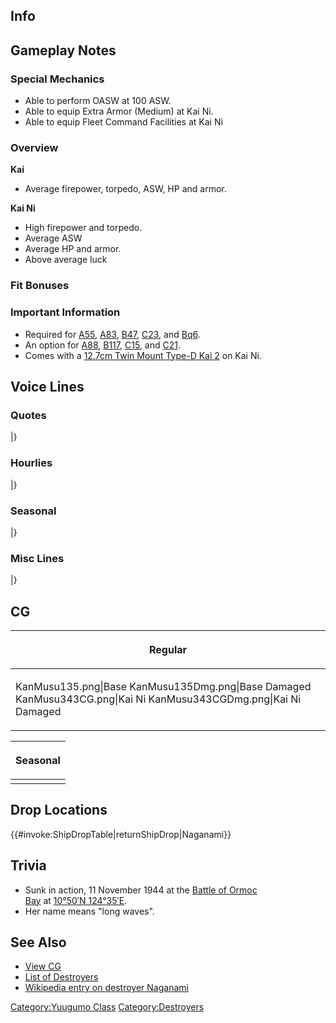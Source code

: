 ==Info==
{{KanmusuInfo|ID=135}}
{{KanmusuInfo|ID=135a}}
{{KanmusuInfo|ID=343}}

==Gameplay Notes==
===Special Mechanics===
* Able to perform OASW at 100 ASW.
* Able to equip Extra Armor (Medium) at Kai Ni.
* Able to equip Fleet Command Facilities at Kai Ni

===Overview===
'''Kai'''
* Average firepower, torpedo, ASW, HP and armor.  

'''Kai Ni'''
* High firepower and torpedo.
* Average ASW
* Average HP and armor.
* Above average luck

===Fit Bonuses===
{{:{{BASEPAGENAME}}/Equipment Bonuses}}
{{clear}}

===Important Information===
* Required for [[Quests#A55|A55]], [[Quests#A83|A83]], [[Quests#B47|B47]], [[Quests#C23|C23]], and [[Quests#Bq6|Bq6]].
* An option for [[Quests#A88|A88]], [[Quests#B117|B117]], [[Quests#C15|C15]], and [[Quests#C21|C21]].
* Comes with a [[12.7cm Twin Mount Type-D Kai 2]] on Kai Ni.

==Voice Lines==
===Quotes===
{{ShipquoteHeader}}
{{ShipquoteKai
|scenario = Introduction
|origin = 夕雲型駆逐艦四番艦、長波サマだよ！さーいくぜ、オーッ！
|translation = I'm the 4th ship of the Yuugumo-class destroyers, Naganami-sama! Now off we go. Yeah!
|audio = Naganami-Introduction.ogg
}}
{{ShipquoteKai
|scenario = Introduction
|kai2 = yes
|origin = 改夕雲型駆逐艦、長波サマの登場さ！一味違うぜぇ！さーいくぞ、オーッ！
|translation = The remodelled Yuugumo-class, Naganami-sama, has arrived! I'm not the person I used to be! Now, let's get going, hooah!
|audio = NaganamiKaiNi-Intro.mp3
}}
{{ShipquoteKai
|scenario = Library
|origin = マル4計画で建造されて戦時就航した夕雲型四番艦、長波だ。
栄光の第二水雷戦隊で縦横無尽の活躍したぞ。
ガダルカナル島では、田中頼三少将の名指揮で、敵の待ち伏せを完膚なきまでに蹴散らしてやったぜ。
|translation = I'm the 4th ship of the Yuugumo-class destroyers, Naganami; built and launched during wartime under the Circle 4 Plan.<ref>The [https://en.wikipedia.org/wiki/4th_Naval_Armaments_Supplement_Programme Circle 4 Plan] was the last of the pre-war naval expansion plans. Many of the ships were not completed until the war was fully underway.</ref>
I rampaged all over as a member of the glorious 2nd Torpedo Squadron. 
At Guadalcanal, we gave an enemy ambush a beat down under the famous command of Rear Admiral Raizo Tanaka.<ref>Reference to the [https://en.wikipedia.org/wiki/Battle_of_Tassafaronga Battle of Tassafaronga], where Tanaka's fleet of 8 destroyers were ambushed by Rear Admiral Wright's U.S. fleet of 5 cruisers and 4 destroyers. Tanaka lost a single destroyer to the surprise attack, but the realiatory torpedo salvo sank 1 cruiser and heavily damaged 3 more; allowing the IJN fleet to esacpe.</ref>
|audio = Naganami-Library.ogg
}}
{{ShipquoteKai
|scenario = Secretary 1
|origin = なぁに、また触ってるのぉ？…なに？ドラム缶積みたいって？…ふん、魚雷は残しておいてよ
|translation = What, you touchin' me again? ...What? You wanna load fuel drums? ...Hmph. But leave the torpedoes.
|audio = Naganami-Secretary_1.ogg
}}
{{ShipquoteKai
|scenario = Secretary 1
|kai2 = yes
|origin = いいじゃない、寄せ集め軍団最ッ高！今の長波サマにぴったりさ、いくぜぇ！
|translation = Isn't this fine, a rag-tag bunch of misfits are the greatest! It fits the current me perfectly so let's go!<ref>Likely referring to the Battle of Tassafaronga where the destroyers that made up the task force came from a few different divisions.</ref>
|audio = NaganamiKaiNi-Sec1.mp3
}}
{{ShipquoteKai
|scenario = Secretary 2
|origin = なぁにー？田中少将の話？彼は本物でしょ、戦上手の生き方下手、いいよねぇー。
|translation = What? Tell you about Admiral Tanaka? He's the real deal, isn't he? Great at battle and bad at politics--so cool!<ref>Despite Tanaka's victory at Tassafaronga, IJN Command didn't enjoy the fact that he broke tactical protocol during battle, and that he opposed the fuel supply mission to Guadalcanal. Losing favor from IJN HQ, he was later relieved of his command and sent inland.</ref>
|audio = Naganami-Secretary_2.ogg
}}
{{ShipquoteKai
|scenario = Secretary 3
|origin = あたしも優秀な提督をたくさん見てきたけど…そこまで触る提督は、いないぞ…。
|translation = I've seen a lot of excellent admirals in my time... There isn't a single one that touches so much...
|audio = Naganami-Secretary_3.ogg
}}
{{ShipquoteKai
|scenario = Secretary Idle
|origin = う～ん、出撃しないなら仮眠したらどうだ？夜は長いぜ。
|translation = Hmm, how about taking a nap if you're not going to sortie?  The night's long.
|audio = Naganami-Idle.ogg
}}
{{ShipquoteKai
|scenario = Secretary (Married)
|origin = あぁ～、やっぱ提督はわかってるなー。いいねー。
|translation = Ah~, You definitely get it, Admiral. That's great~
|audio = Naganami-Wedding_Line.ogg
}}
{{ShipquoteKai
|scenario = Secretary (Married)
|kai = yes
|origin = あぁ～、やっぱ提督はわかってるなー。いいねー。だからアタシも任せられるのさ。いいねぇ、こういうの！久しぶりだよ♪
|translation = Ah~, You definitely get it, Admiral. That's great~ That's why I can trust you to do things. This is great! It's been a while since I felt like this♪
|audio = NaganamiKai-Secretary_Married.ogg
}}
{{ShipquoteKai
|scenario = Wedding
|origin = どうしたー？　浮かない顔をしてー。提督がそんな感じだと、艦隊全体に影響が出てしまうぞ。まぁ、ここはこの長波が胸を貸そうか。さぁ、想いのたけを吐きだせ。さぁ、大声でっ！　えっ？　そ、そうなるかっ！？　い、いいけど、ねぇ…。
|translation = What is it? You look down. If you keep acting that way, it'll spread to the entire fleet. Well, I guess I'll let you take it out on me. Now, spit out your problems. Now, say it out loudly! Eh? I-it's that!? Well, that's fine too, I guess...<ref>She uses the phrase '胸を貸す' which means to let a less skilled person practice with you.</ref>
|audio = Naganami-Wedding.ogg
}}
{{ShipquoteKai
|scenario = Player's Score
|origin = 提督への報告ねー。で、どうなのさ？
|translation = 	Here a report for ya, Admiral. So, what's it about?
|audio = Naganami-Looking_At_Scores.ogg
}}
{{ShipquoteKai
|scenario = Joining the Fleet
|origin = ルンガ沖の再現といっきましょう！
|translation = Now, let's go do a reproduction of Tassafaronga!<ref>The Battle of Tassafaronga is known as the Battle of Lunga Point in Japanese sources.</ref>
|audio = Naganami-Joining_A_Fleet.ogg
}}
{{ShipquoteKai
|scenario = Equipment 1
|origin = だっ、大丈夫！自分で載せ替えていけるから！
|translation = I-I'm fine! I can swap equipment on my own!
|audio = Naganami-Equipment_3.ogg
}}
{{ShipquoteKai
|scenario = Equipment 1
|kai2 = yes
|origin = そうそう、積め積めぇ！あぁ、こら、提督！自分でできっから、アホか。
|translation = That's right, give it all to me! Ah, hey, Admiral! I can do it myself dummy.
|audio = NaganamiKaiNi-Equip1.mp3
}}
{{ShipquoteKai
|scenario = Equipment 2
|origin = 長波、また強くなっちゃうよ？
|translation = Will I get even stronger?
|audio = Naganami-Equipment_1.ogg
}}
{{ShipquoteKai
|scenario = Equipment 2
|kai2 = yes
|origin = まさかまたドラム缶かぁおい？いいけど、魚雷だきゃー残しておいてよ？
|translation = Oi, you aren't giving me more barrels right? It's fine but I'd like torpedoes too alright?
|audio = NaganamiKaiNi-Equip2.mp3
}}
{{ShipquoteKai
|scenario = Equipment 3 <ref> Equipment(3) is shared with expedition selection, resource collection, instant repair and development. </ref>
|origin =うぅーん…ドラム缶…。
|translation = Urgh... Fuel drums...<ref>She is remembering her tiring work during the [https://en.wikipedia.org/wiki/Tokyo_Express Tokyo Expresses]</ref>
|audio = Naganami-Equipment_2.ogg
}}
{{ShipquoteKai
|scenario = Supply
|origin = 補給こそすべての基本だな。
|translation = Resupplying is the foundation of everything.
|audio = Naganami-Supply.ogg
}}
{{ShipquoteKai
|scenario = Docking (Minor Damage)
|origin = 痛くなんかないけどね。
|translation = It really doesn't hurt.
|audio = Naganami-Docking_Minor.ogg
}}
{{ShipquoteKai
|scenario = Docking (Major Damage)
|origin = ごめんっ！もっと戦いたいんだけどー、ちょっちお風呂
|translation = Sorry! I really wanna fight more but, I gotta go take a quick bath.
|audio = Naganami-Docking_Major.ogg
}}
{{ShipquoteKai
|scenario = Construction
|origin = 活きのいい艦娘、仕上がったぜー！
|translation = A shipgirl full of life has been completed!
|audio =  Naganami-Construction.ogg
}}
{{ShipquoteKai
|scenario = Returning from Sortie
|origin = 艦隊が帰投したぞ！出迎えようぜ！
|translation = The fleet has returned to port! Let's go greet 'em!
|audio = Naganami-Returning_From_Sortie.ogg
}}
{{ShipquoteKai
|scenario = Returning from Sortie
|kai2 = yes
|origin = 長波、今回も無事帰還したぜ。提督のおかげだ！
|translation = I've returned safely again. Thanks to you, Admiral!
|audio = NaganamiKaiNi-SortieReturn.mp3
}}
{{ShipquoteKai
|scenario = Starting a Sortie
|origin = いいじゃなーい、寄せ集め軍団最っ高！
|translation =Isn't this fine, rag-tag fleets are the best!<ref>The fleet at Tassafaronga was made out of elements from 4 different Destroyer Divisions.</ref>
|audio = Naganami-Starting_A_Sortie.ogg
}}
{{ShipquoteKai
|scenario = Starting a Sortie
|kai2 = yes
|origin = おおなんだ？長波サマの出撃か？いいぜぇ！
|translation = Oh, what is it? Time for me to sortie? Alright!
|audio = NaganamiKaiNi-Sortie.mp3
}}
{{ShipquoteKai
|scenario = Starting a Battle
|origin = 全艦！長波に続け！突撃する！
|translation = All ships! Follow me! We're charging in!
|audio = Naganami-Battle_Start.ogg
}}
{{ShipquoteKai
|scenario = Attack
|origin = っでぇー、砲撃戦も気を抜くんじゃないぞ！
|translation = Hey, don't let your guard down in a shoot-out!
|audio = Naganami-Attack.ogg
}}
{{ShipquoteKai
|scenario = Night Battle
|origin = さあ、ドラム缶は捨てて、戦闘態勢！
|translation = All right, toss the fuel drums, battle stations!
|audio = Naganami-Night_Battle.ogg
}}
{{ShipquoteKai
|scenario = Night Battle Attack
|origin = 服を切らせて、骨を断つのよ！
|translation = Even if you rip up my clothes, I'll still break your bones!<ref>The actual phrase is "肉を切らせて、骨は断つから！" which translates to "even if you tear my flesh off, I'll still break your bones!". It means that you're willing to sacrifice everything to defeat the enemy.</ref>
|audio = Naganami-Night_Attack.ogg
}}
{{ShipquoteKai
|scenario = MVP
|origin = 田中少将の指揮に勝るとも劣らないねえ。提督やるじゃんか。いける、いけるよ！
|translation = On par with Admiral Tanaka's very own command. That was awesome, Admiral. We can do this!
|audio = Naganami-MVP.ogg
}}
{{ShipquoteKai
|scenario = Minor Damage 1
|origin = いったいなー！もう！
|translation = Ouch! Jeez!
|audio = Naganami-Minor_Damage_1.ogg
}}
{{ShipquoteKai
|scenario = Minor Damage 2
|origin = くっ！まーだいけるから！
|translation = Ugh! I'm not done yet!
|audio = Naganami-Minor_Damage_2.ogg
}}
{{ShipquoteKai
|scenario = Major Damage
|origin = ぁあ！な、なんてザマ…お、覚えてろよな！また来るんだからね！
|translation = Ahh! Wh-what an embarrassment... I-I won't forget this! I'm comin' back for you!
|audio = Naganami-Major_Damage.ogg
}}
{{ShipquoteKai
|scenario = Sunk
|origin = ここまでか…第二水雷戦隊の栄光の日々…いつまでも…忘れない…
|translation = I guess this is it... I'll never... forget... My glorious days with the 2nd Torpedo Squadron... 
|audio = Naganami-Sunk.ogg
}}
|} <references/>
{{clear}}

===Hourlies===
{{ShipquoteHeader | type = hourly}}
{{ShipquoteKai
|scenario = 00:00
|origin = ０時だ。誰か来たぞ？…あぁ、子日か…まさか、子の正刻って言いたいだけか？
|translation = It's 12 o'clock. Is someone here? ...Ah, it's Nenohi... Did you just come here to say it's the hour of the rat?<ref>The "Hour of the rat" is pronounced 'ne no shoukoku' and rhymes with Nenohi's name. It's an archaic way to refer to the time frame between midnight at 2am.</ref>
|audio =NaganamiKai-Hourly_0000.ogg
}}
{{ShipquoteKai
|scenario = 01:00
|origin = 午前１時。深夜番組、見てもいいか？
|translation = 1am. Is it okay if I watch some late night shows?
|audio =NaganamiKai-Hourly_0100.ogg
}}
{{ShipquoteKai
|scenario = 02:00
|origin = 午前２時か…提督もがんばり屋だな…いいぞっ
|translation = 2am huh... You're working hard, Admiral... That's good!
|audio =NaganamiKai-Hourly_0200.ogg
}}
{{ShipquoteKai
|scenario = 03:00
|origin = 午前３時。今、寝てたぞ？
|translation = 3am. Were you asleep?
|audio =NaganamiKai-Hourly_0300.ogg
}}
{{ShipquoteKai
|scenario = 04:00
|origin = 午前４時だ。潔く寝ろっ！
|translation = It's 4am. Just go to sleep already!
|audio =NaganamiKai-Hourly_0400.ogg
}}
{{ShipquoteKai
|scenario = 05:00
|origin = 午前５時。街がそろそろ動き出す時間だ。
|translation = 5am. The city's getting ready right about now.
|audio =NaganamiKai-Hourly_0500.ogg
}}
{{ShipquoteKai
|scenario = 06:00
|origin = 午前６時か…完全に朝だな。
|translation = 6am huh... Yup, it's totally morning.
|audio =NaganamiKai-Hourly_0600.ogg
}}
{{ShipquoteKai
|scenario = 07:00
|origin = 午前７時。飯食って今日一日の作戦計画を立てようぜ？
|translation = 7am. Let's grab some grub and plan today's operations alright?
|audio =NaganamiKai-Hourly_0700.ogg
}}
{{ShipquoteKai
|scenario = 08:00
|origin = ８時だ。ドックが騒がしくなる時間だな。
|translation = It's 8 o'clock. It's about time for the docks to be busy.
|audio =NaganamiKai-Hourly_0800.ogg
}}
{{ShipquoteKai
|scenario = 09:00
|origin = ９時か…そろそろ本気編成で出るか？
|translation = 9 o'clock huh... Are we sending out our best soon?
|audio =NaganamiKai-Hourly_0900.ogg
}}
{{ShipquoteKai
|scenario = 10:00
|origin = １０時。こんな時間に飯か…ふぅ～ん…ブランチって言うのか？オシャレだな。
|translation = 10 o'clock. Having something to eat now? ...Huh. So it's called a "brunch"? That's kinda cool.
|audio =NaganamiKai-Hourly_1000.ogg
}}
{{ShipquoteKai
|scenario = 11:00
|origin = 午前１１時。まーた子日が来たぞぉ？…今度は何だ？
|translation = 11 AM. And here comes Nenohi again... What is it this time?
|audio =NaganamiKai-Hourly_1100.ogg
}}
{{ShipquoteKai
|scenario = 12:00
|origin = 正午。子日から聞いたんだが、この午前午後、午の刻という呼び方から来てるんだとさ。
|translation = Noon. Nenohi told me that this "gozen" and "gogo" thing came from the term, "Hour of the Horse".<ref>In the old timekeeping standards, the Hour of the Horse (午の刻) covered 11am to 1pm. Thus "before the horse" (午前) refered to the first half of the day (am) and "after the horse" (午後) refered to the latter half of the day (pm).</ref>
|audio =NaganamiKai-Hourly_1200.ogg
}}
{{ShipquoteKai
|scenario = 13:00
|origin = 午後１時。子日のやつ満足して帰って行った…時報やりたかったんだな、あいつ。
|translation = 1pm. Nenohi went back with a smile... I guess she wanted to do hourly notifications.
|audio =NaganamiKai-Hourly_1300.ogg
}}
{{ShipquoteKai
|scenario = 14:00
|origin = 午後２時。さっき夕雲が来た。差し入れ、だって。やつは相変わらず面倒見がいいな
|translation = 2pm. Yuugumo came by just now. She brought us some snacks. She really knows how to look after people.
|audio =NaganamiKai-Hourly_1400.ogg
}}
{{ShipquoteKai
|scenario = 15:00
|origin = 午後３時。向こうで金剛たちがどんちゃん騒ぎやってるぞ！やつらなんかすげぇなぁ！
|translation = 3pm. The Kongou's are having a party over there! They're kind of amazing huh!
|audio =NaganamiKai-Hourly_1500.ogg
}}
{{ShipquoteKai
|scenario = 16:00
|origin = 午後４時。ランキング、どうだった？ん？
|translation = 4pm. How was the ranking? Hmm?
|audio =NaganamiKai-Hourly_1600.ogg
}}
{{ShipquoteKai
|scenario = 17:00
|origin = 午後５時。ランキング見たら、コメントも変えようぜ？一期一会って言うだろ？あぁ…何か違うか
|translation = 5pm. Why don't you change the comments once you've seen the rankings? They say it's a once in a lifetime opportunity... Ah... I think that's wrong.
|audio =NaganamiKai-Hourly_1700.ogg
}}
{{ShipquoteKai
|scenario = 17:00
|kai2 = yes
|origin = 午後五時。そうそう、長波さまの艦隊名さ、ちょっち考えださ…提督、聞いてくれ！あのな…
|translation = 5pm. That's right, I was just thinking about what I should name my fleet... Listen to this, Admiral! You see...
|audio =NaganamiKaiNi-1700.mp3
}}
{{ShipquoteKai
|scenario = 18:00
|origin = 午後６時。何気に炒飯食べたいなぁ〜
|translation = 6pm. I kinda feel like having fried rice.
|audio =NaganamiKai-Hourly_1800.ogg
}}
{{ShipquoteKai
|scenario = 19:00
|origin = 午後７。おお提督～、炒飯作るの上手だなぁ！ありがたいっ！
|translation = 7pm. Whoa! You're amazin' at making fried rice, Admiral! Thanks!
|audio = NaganamiKai-Hourly_1900.ogg
}}
{{ShipquoteKai
|scenario = 20:00
|origin = 午後８時。誰か騒いでるなぁ…んん、川内か。通常運転だな〜
|translation = 8pm. Someone's making a racket... Oh, it's Sendai huh. Looks like it's just the usual~
|audio =NaganamiKai-Hourly_2000.ogg
}}
{{ShipquoteKai
|scenario = 21:00
|origin = 午後９時。よぉし、そろそろ本気プレイだな！
|translation = 9pm. All right, almost time to get serious!
|audio =NaganamiKai-Hourly_2100.ogg
}}
{{ShipquoteKai
|scenario = 22:00
|origin = 午後１０時だ。女子トーク？…あぁ、夕雲型以外だと島風、雪風と仲が良いかな。
|translation = It's 10pm. Girl's talk? ...Ah, other than the other Yuugumo-class, I guess I get along with Shimakaze and Yukikaze.
|audio =NaganamiKai-Hourly_2200.ogg
}}
{{ShipquoteKai
|scenario = 23:00
|origin = 午後１１時だ。また第二水雷戦隊を組みたいものだな
|translation = It's 11pm. I wish we could get the 2nd Torpedo Squadron together again.
|audio =NaganamiKai-Hourly_2300.ogg
}}
|} <references/>
{{clear}}

===Seasonal===
{{SeasonalHeaderOld}}
{{SeasonalQuote
|scenario = [[Seasonal/Hinamatsuri_2016|Hinamatsuri 2016]]
|origin = ほう、ほう、可愛いねぇ。う～ん。この雛壇誰が組んだの？へぇ、そうなんだ？よく出来てんなぁ！これなんかさぁ…あぁ！首もげた…やべっ、治そ。
|translation =	I see, I see, this is cute. Yep. Who put the doll stand together? Hmmm, is that so? It’s well made! This is… Ah! The neck broke off… Uhoh, better fix this.
|audio = Naganami_Peach_2016_Sec1.ogg
|notes = 
}}
{{SeasonalQuote
|scenario = [[Seasonal/White_Day_2016|White Day 2016]]
|origin = えぇ、いいのかよ私が貰って？なんか、悪いなぁ提督。大丈夫だ、来年…来年はばっちりだから！多分。でも…ありがとな。
|translation =	Eh, is it alright for me to accept this? I kinda feel bad about it, Admiral. No matter, I’ll… I’ll do it perfectly next year! Probably. But… thanks.
|audio = Naganami_White_Day_2016.ogg
|notes = 
}}
{{SeasonalQuote
|scenario = [[Seasonal/Coming_of_Spring_2016|Spring 2016]]
|origin = ん、なに？お花見オブお花見？何で二回言うんの？あぁ、夕雲ねえ発音か。いいね、秋雲なやつも誘ってあんなよ。意外と気にしたぜ、あいつ。
|translation =	Hmm, what? A grand cherry blossom viewing? Why did you say it twice? Ah, it’s Yuugumo-nee’s wording. Sounds good, I’ll ask Akigumo to come along too. I kinda like her.
|audio = Naganami_Spring_2016_Sec1.mp3
|notes = 
}}
{{SeasonalQuote
|scenario = [[Seasonal/Third_Anniversary|3rd Anniversary]]
|origin = マジかよ三周年って。ひぃ、なんかちょっちすげいな。まぁ、なっちまったものはしかたない。今年もいっちゃ暴れるか。なぁ、提督！
|translation =	It’s seriously the 3rd Anniversary. Whoo, it’s kinda amazing. Well, you have to do what you need to. Let’s go wild again this year. Alright, Admiral!
|audio = Naganami_3rd_Anniversary_Sec1.mp3
|notes = 
}}
{{SeasonalQuote
|scenario = [[Seasonal/Rainy_Season_2016|Rainy Season 2016]]
|origin = へぇ、なんですかそれ？てるてる坊主？ちょっと巻雲姉、貸してみろって。ほら...なぁ、かわいいだろ！あぁ、なんで怒ってるの？
|translation =	Oooh, what’s that? A teruteru bouzu? Let me have a closer look, Makigumo-nee. There… isn’t this cute! Ah, why are you angry? 
|audio = Naganami_Rainy_Season_2016_Sec1.mp3
|notes = 
}}
{{SeasonalQuote
|scenario = [[Seasonal/Autumn_2016|Autumn 2016]]
|origin = 来ましたな秋が…嫌んだよね、秋…な、島風？あれ、お前元気だな…いいは若いって…いや、私も若いけどさ…
|translation =	Autumn is here… Autumn is unpleasant… Right, Shimakaze? Huh, you look lively… Must be nice to be young… Wait, I’m young too…
|audio = Naganami_Autumn_2016_Sec1.mp3
|notes = Secretary 1
}}
{{SeasonalQuote
|scenario = [[Seasonal/Autumn_2016|Autumn 2016]]
|origin = ええ。。。暑いにこの季節だよ。なんかも空にあげちゃうね？いつもさあ。。。て。。敵が？何だ瑞雲が。なんかさいきんふゆいような、瑞雲
|translation =	Eh....it's such a hot season isn't it?  Is there something in the sky?  It's always something....eh...an enemy!  Oh no it's just a Zuiun.  That's a nice sounding name isn't it, Zuiun.
|audio = Naganami_Autumn_2016_Sec2.mp3
|notes = Secretary 2
}}
{{SeasonalQuote
|scenario = [[Seasonal/Saury_2016|Saury Festival 2016]]
|origin = 秋刀魚漁ってまじ！？えぇ、艦隊で支援に出んの？まじで！？いやぁ、仕方ない、仕方ないなぁ！あたしはやるときはやるぜぇ。高波！探照灯ありったけ持ってこい！
|translation =	We’re really going saury fishing!? Eeeh, the fleet is heading out to support it? Seriously!? Oh well, can’t be helped if it needs to be done! I’ll do my best when I have to. Takanami! Bring the searchlight!
|audio = Naganami_Sec1_Saury_2016.mp3
|notes = 
}}
{{SeasonalQuote
|scenario = [[Seasonal/Christmas_2016|Christmas 2016]]
|origin = お、おぉ、「メリクリ」ってやつかこれが？いいな。飯もうまいじゃん！
|translation =	O-oooh, is this what you call a “Merry Christmas”? Nice. The food is good too!
|audio = Naganami_Christmas_2016_Sec1.mp3
|notes = 
}}
{{SeasonalQuote
|scenario = [[Seasonal/End_of_Year_2016|End of Year 2016]]
|origin = よし！なんか突破したかあるな！気合も充実したきたぜ！おぉ、何だ巻雲姉？雑巾だけが？任せろ！やってよぜ！とりゃあ！
|translation =	Alright! I feel like I’ve gotten over something! I’m feeling so pumped up now! Oh, what is it, Makigumo-nee? Wipe the floors? Leave it to me! Here I go! Whoaaaaaa!
|audio = Naganami_End_Of_Year_2016_Sec1.mp3
|notes = 
}}
{{SeasonalQuote
|scenario = [[Seasonal/New_Year_2017|New Year 2017]]
|origin = ありがたいよ、また正月は迎えられたぜ。なぁ、島風？あれ、いない。まあ、いっか。提督、今年もよろしくな。頑張ろうぜ。
|translation =	I’m thankful that we managed to make it another year. Right, Shimakaze? Huh, she’s gone. Oh well. Look after me this year, Admiral. Let’s do our best.
|audio = Naganami_New_Year_2017_sec1.mp3
|notes = 
}}
{{SeasonalQuote
|scenario = [[Seasonal/Setsubun_2017|Setsubun 2017]]
|origin = ほぉ、節分か。いいぜ、がんばっちゃうぜぇ。ねぇ？今年も夕雲型代表の鬼さんを誰よ？えぇ、夕雲姉？あちゃー、誰が投げんのさ、それ？
|translation =	Hoo, it’s Setsubun. Nice, I’ll do my best. Right? Who’s the Yuugumo-class’ representiative for the Oni this year? Eh, Yuugumo-nee? Maaan, who’s going to throw anything at her?
|audio = Naganami_Setsubun_2017.mp3
|notes = 
}}
{{SeasonalQuote
|scenario = [[Seasonal/Valentine%27s_Day_2017|Valentine’s Day 2017]]
|origin = いやぁ、こういうのは苦手だねぇ。まあ、なんつの、コミュニケーションだよなぁ、コミュニケーション。提督、ほらよ。甘くは、ないぜ。
|translation =	Wellll, I’m not very good at this sort of thing. You know, how do you say it; communication, that’s it. Here go you, Admiral. It’s not very sweet.
|audio = Naganami_Valentine_Sec1.ogg
|notes = 
}}
{{SeasonalQuote
|scenario = [[Seasonal/Fourth_Anniversary|4th Anniversary]]
|origin = 嘘だろう、四周年って？ひぃ、ありえんな。まあ、いいか。ここで一緒になっとのも大切な縁さ。なぁ、提督？今年も一緒に暴れおうか？
|translation =	You’re kidding, it’s the 4th Anniversary? Whoo, I don’t believe it. Well, that’s fine. What’s important is that we’re still together. Right, Admiral? Will you go wild with me again this year?
|audio = Naganami_4th_Anniversary_Sec1_2017.mp3
|notes = 
}}
{{SeasonalQuote
|scenario = [[Seasonal/Early_Summer_2017|Early Summer 2017]]
|origin = ほえぇー、夕雲姉、何水着とか用意しちゃってるの？へぇ、やるね。あぁ、何、高波？あたしはいらないよ。いらないからね！
|translation =	Whooo, what are you getting a swimsuit ready for, Yuugumo-nee? Hmm, not bad. Ah, what is it, Takanami? I don’t want one. I really don’t!
|audio = Naganami_Sec1_Summer_2017.mp3
|notes = 
}}
{{SeasonalQuote
|scenario = [[Seasonal/Late_Autumn_2018|Late Autumn 2018]]
|origin = 	いやぁ、しかし最近寒いなぁ。こたつとか、やっぱいいよな、こたつとか。何だ、島風、雪風、お前ら寒くねの？すげぇな、尊敬するよ。
|translation =	Maan, it's gotten cold recently. Kotatsus are definitely the best. Shimakaze, Yukikaze; aren't you cold? Amazing, respect.
|audio = Naganami_Late_Autumn_2018_Sec2.mp3
|notes = Secretary 2
}}
{{SeasonalQuote
|scenario = [[Seasonal/Autumn_2020|Autumn 2020]]
|origin = この浴衣もあたしは好きだね。なんか楽だしさ。
|translation =	I like this yukata too. It's kinda comfortable.
|audio = Naganami_Autumn_2020_Secretary_2.mp3
|notes = Secretary 2
}}
{{SeasonalQuote
|scenario = [[Seasonal/Eighth_Anniversary|8th Anniversary]]
|origin = マジか？八周年って。ひぃ〜。なんかちょっち驚きだよ。まあ、いいか。提督、今年も一緒に暴れってみようか？
|translation =	Seriously? It's the 8th Anniversary? Wheeew. It's kinda surprising to me. Admiral, let's run wild this year too, ok?
|audio = Naganami_8th Anniversary_Secretary_1.mp3
|notes = 
}}
|}<references/>

{{clear}}

===Misc Lines===
{{SeasonalHeaderOld}}
{{SeasonalQuote
|scenario = [[Early_Fall_2018_Event|Early Fall 2018 Event]]
|origin = よーし、ここが長波様の見せ場だな。突撃する！
|translation =	Alriiight, this is my time to shine. I'm charging in!
|audio = NaganamiKai2-Friend_Fleet_1.mp3
|notes = Friend Fleet Line
}}
{{SeasonalQuote
|scenario = [[Summer 2020 Event]]
|origin = 長波、了解！手当り次第やっちまえ！ 
|translation =Naganami, acknowledging. Pick your targets and blow them away! 
|audio = Ship_Voice_Naganami_Kai_Ni_Rainy-Summer_2020_Event_Friend_Fleet_1.mp3
|notes = Friend Fleet 1
}}
|}<references/>

{{clear}}

==CG==
{| class="mw-collapsible mw-collapsed wikitable" style="width: 100%;"
!Regular
|-
|<gallery>
KanMusu135.png|Base
KanMusu135Dmg.png|Base Damaged
KanMusu343CG.png|Kai Ni
KanMusu343CGDmg.png|Kai Ni Damaged
</gallery>
|}

{| class="mw-collapsible mw-collapsed wikitable" style="width: 100%;"
!Seasonal
|-
|<gallery>
Naganami_Third_Anniversery.png|[[Seasonal/Third_Anniversary|3rd Anniversary]]
Naganami_Third_Anniversery_dmg.png|[[Seasonal/Third_Anniversary|3rd Anniversary Damaged]]
Naganami_Fall2016.png|[[Seasonal/Autumn_2016|Autumn 2016]]
Naganami_Fall2016_dmg.png|[[Seasonal/Autumn_2016|Autumn 2016 Damaged]]
Naganami Full 4th Anniversary.png|[[Seasonal/Fourth Anniversary|4th Anniversary]]
Naganami Full 4th Anniversary Damaged.png|[[Seasonal/Fourth Anniversary|4th Anniversary Damaged]]
Naganami Full Summer 2017.png|[[Seasonal/Summer_2017|Lawson Collaboration 2017]]
Naganami Full Summer 2017 Damaged.png||[[Seasonal/Summer_2017|Lawson Collaboration 2017 Damaged]]
KanMusu135_SurigaoStrait.png|[[Seasonal/Final_Battle|Final Battle 2018]]
KanMusu135_SurigaoStraitDmg.png|[[Seasonal/Final_Battle|Final Battle 2018 Damaged]]
KanMusu543_SurigaoStrait.png|[[Seasonal/Final_Battle|Kai Ni Final Battle 2018]]
KanMusu543_SurigaoStraitDmg.png|[[Seasonal/Final_Battle|Kai Ni Final Battle 2018 Damaged]]
KanMusu1355thAnniversary.png|[[Seasonal/Fifth_Anniversary|5th Anniversary]]
KanMusu1355thAnniversaryDmg.png|[[Seasonal/Fifth_Anniversary|5th Anniversary Damaged]]
KanMusu3435thAnniversary.png|[[Seasonal/Fifth_Anniversary|Kai Ni 5th Anniversary]]
KanMusu3435thAnniversaryDmg.png|[[Seasonal/Fifth_Anniversary|Kai Ni 5th Anniversary Damaged]]
KanMusu1356thAnniversary2019.png|[[Seasonal/Coming_of_Spring_2019|6th Anniversary]]
Naganami Full 6th Anniversary Damaged.png|[[Seasonal/Coming_of_Spring_2019|6th Anniversary Damaged]]
Naganami Kai Ni Full 6th Anniversary.png|[[Seasonal/Coming_of_Spring_2019|Kai Ni 6th Anniversary]]
Naganami Kai Ni Full 6th Anniversary Damaged.png|[[Seasonal/Coming_of_Spring_2019|Kai Ni 6th Anniversary Damaged]]
Naganami Full 7th Anniversary.png|[[Seasonal/Coming_of_Spring_2020|7th Anniversary]]
Naganami Full 7th Anniversary Damaged.png|[[Seasonal/Coming_of_Spring_2020|7th Anniversary Damaged]]
Naganami Kai Ni Full 7th Anniversary.png|[[Seasonal/Coming_of_Spring_2020|Kai Ni 7th Anniversary]]
Naganami Kai Ni Full 7th Anniversary Damaged.png|[[Seasonal/Coming_of_Spring_2020|Kai Ni 7th Anniversary Damaged]]
Naganami Full 8th Anniversary.png|[[Seasonal/Coming_of_Spring_2021|8th Anniversary]]
Naganami Full 8th Anniversary Damaged.png|[[Seasonal/Coming_of_Spring_2021|8th Anniversary Damaged]]
Naganami Kai Ni Full 8th Anniversary.png|[[Seasonal/Coming_of_Spring_2021|Kai Ni 8th Anniversary]]
Naganami Kai Ni Full 8th Anniversary Damaged.png|[[Seasonal/Coming_of_Spring_2021|Kai Ni 8th Anniversary Damaged]]
</gallery>
|}

==Drop Locations==
{{#invoke:ShipDropTable|returnShipDrop|Naganami}}

==Trivia==
*Sunk in action, 11 November 1944 at the [http://en.wikipedia.org/wiki/Battle_of_Ormoc_Bay Battle of Ormoc Bay] at [http://tools.wmflabs.org/geohack/geohack.php?pagename=Japanese_destroyer_Naganami&params=10_50_N_124_35_E_ 10°50′N 124°35′E].
*Her name means "long waves".

==See Also==
*[[{{PAGENAMEE}}/Gallery|View {{PAGENAME}} CG]]
*[[EliteDD|List of Destroyers]]
*[[wikipedia:Japanese_destroyer_Naganami|Wikipedia entry on destroyer Naganami]]
{{shiplist}}
[[Category:Yuugumo Class]]
[[Category:Destroyers]]